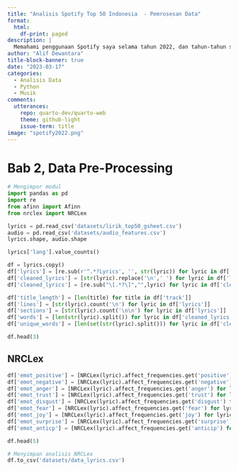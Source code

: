 ```yaml
---
title: "Analisis Spotify Top 50 Indonesia  - Pemrosesan Data"
format: 
  html: 
    df-print: paged
description: |
  Memahami penggunaan Spotify saya selama tahun 2022, dan tahun-tahun sebelumnya.
author: "Alif Dewantara"
title-block-banner: true
date: "2023-03-17"
categories: 
  - Analisis Data
  - Python
  - Musik
comments: 
  utterances: 
    repo: quarto-dev/quarto-web
    theme: github-light
    issue-term: title
image: "spotify2022.png"
---
```


# Bab 2, Data Pre-Processing

```python
# Mengimpor modul
import pandas as pd
import re
from afinn import Afinn
from nrclex import NRCLex
```

```python
lyrics = pd.read_csv('datasets/lirik_top50_gsheet.csv')
audio = pd.read_csv('datasets/audio_features.csv')
lyrics.shape, audio.shape
```

```python
lyrics['lang'].value_counts()
```

```python
df = lyrics.copy()
df['lyrics'] = [re.sub(r'^.*?Lyrics', '', str(lyric)) for lyric in df['lyrics']]
df['cleaned_lyrics'] = [str(lyric).replace('\n',' ') for lyric in df['lyrics']]
df['cleaned_lyrics'] = [re.sub("\[.*?\]","",lyric) for lyric in df['cleaned_lyrics']]

df['title_length'] = [len(title) for title in df['track']]
df['lines'] = [str(lyric).count('\n') for lyric in df['lyrics']]
df['sections'] = [str(lyric).count('\n\n') for lyric in df['lyrics']]
df['words'] = [len(str(lyric).split()) for lyric in df['cleaned_lyrics']]
df['unique_words'] = [len(set(str(lyric).split())) for lyric in df['cleaned_lyrics']]

df.head(3)
```

## NRCLex

```python
df['emot_positive'] = [NRCLex(lyric).affect_frequencies.get('positive') for lyric in df['translated']]
df['emot_negative'] = [NRCLex(lyric).affect_frequencies.get('negative') for lyric in df['translated']]
df['emot_anger'] = [NRCLex(lyric).affect_frequencies.get('anger') for lyric in df['translated']]
df['emot_trust'] = [NRCLex(lyric).affect_frequencies.get('trust') for lyric in df['translated']]
df['emot_disgust'] = [NRCLex(lyric).affect_frequencies.get('disgust') for lyric in df['translated']]
df['emot_fear'] = [NRCLex(lyric).affect_frequencies.get('fear') for lyric in df['translated']]
df['emot_joy'] = [NRCLex(lyric).affect_frequencies.get('joy') for lyric in df['translated']]
df['emot_surprise'] = [NRCLex(lyric).affect_frequencies.get('surprise') for lyric in df['translated']]
df['emot_anticp'] = [NRCLex(lyric).affect_frequencies.get('anticip') for lyric in df['translated']]
```

```python
df.head(5)
```

```python
# Menyimpan analisis NRCLex
df.to_csv('datasets/data_lyrics.csv')
```

